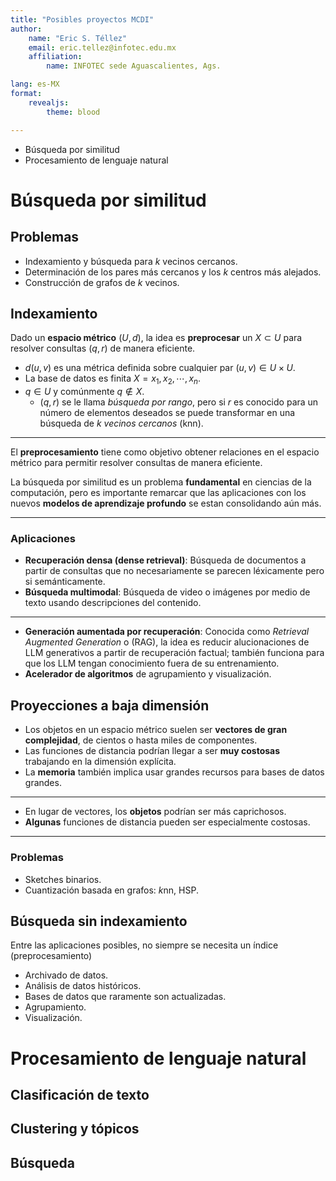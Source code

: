 ```yaml
---
title: "Posibles proyectos MCDI"
author:
    name: "Eric S. Téllez"
    email: eric.tellez@infotec.edu.mx
    affiliation:
        name: INFOTEC sede Aguascalientes, Ags.

lang: es-MX
format:
    revealjs:
        theme: blood

---
```


- Búsqueda por similitud
- Procesamiento de lenguaje natural

# Búsqueda por similitud

## Problemas

- Indexamiento y búsqueda para $k$ vecinos cercanos.
- Determinación de los pares más cercanos y los $k$ centros más alejados.
- Construcción de grafos de $k$ vecinos.

## Indexamiento

Dado un **espacio métrico** $(U, d)$, la idea es **preprocesar** un $X \subset U$ para resolver consultas $(q, r)$ de manera eficiente.

- $d(u, v)$ es una métrica definida sobre cualquier par $(u, v) \in U \times U$.
- La base de datos es finita $X=x_1, x_2, \cdots, x_n$.
- $q \in U$ y comúnmente $q \not\in X$.
  - $(q, r)$ se le llama _búsqueda por rango_, pero si $r$ es conocido para un número de elementos deseados se puede transformar en una búsqueda de _$k$ vecinos cercanos_ (knn).

--- 

El **preprocesamiento** tiene como objetivo obtener relaciones en el espacio métrico para permitir resolver consultas de manera eficiente.

<!--
Algunas técnicas:

- Pivotes y particiones compactas.
- Locality sensitive hashing.
- Product quantization.
- Grafos de búsqueda.
-->

La búsqueda por similitud es un problema **fundamental** en ciencias de la computación, pero es importante remarcar que las aplicaciones con los nuevos **modelos de aprendizaje profundo** se estan consolidando aún más.

---

### Aplicaciones
- **Recuperación densa (dense retrieval)**: Búsqueda de documentos a partir de consultas que no necesariamente se parecen léxicamente pero si semánticamente.
- **Búsqueda multimodal**: Búsqueda de video o imágenes por medio de texto usando descripciones del contenido.

---

- **Generación aumentada por recuperación**: Conocida como _Retrieval Augmented Generation_ o (RAG), la idea es reducir alucionaciones de LLM generativos a partir de recuperación factual; también funciona para que los LLM tengan conocimiento fuera de su entrenamiento.
- **Acelerador de algoritmos** de agrupamiento y visualización.

## Proyecciones a baja dimensión
- Los objetos en un espacio métrico suelen ser **vectores de gran complejidad**, de cientos o hasta miles de componentes.
- Las funciones de distancia podrían llegar a ser **muy costosas** trabajando en la dimensión explícita.
- La **memoria** también implica usar grandes recursos para bases de datos grandes.

--- 

- En lugar de vectores, los **objetos** podrían ser más caprichosos.
- **Algunas** funciones de distancia pueden ser especialmente costosas.

--- 

### Problemas

- Sketches binarios.
- Cuantización basada en grafos: $k$nn, HSP.

## Búsqueda sin indexamiento
Entre las aplicaciones posibles, no siempre se necesita un índice (preprocesamiento)

- Archivado de datos.
- Análisis de datos históricos.
- Bases de datos que raramente son actualizadas.
- Agrupamiento.
- Visualización.

# Procesamiento de lenguaje natural

## Clasificación de texto

## Clustering y tópicos

## Búsqueda